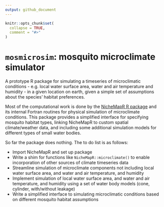 ```yaml
---
output: github_document
---
```


<!-- README.md is generated from README.Rmd. Please edit that file -->

```r
knitr::opts_chunk$set(
  collapse = TRUE,
  comment = "#>"
)
```

# `mosmicrosim`: mosquito microclimate simulator 

<!-- badges: start -->
<!-- badges: end -->

A prototype R package for simulating a timeseries of microclimatic conditions - e.g. local water surface area, water and air temperature and humidity - in a given location on earth, given a simple set of assumptions about the species' habitat preferences.

Most of the computational work is done by the [NicheMapR R package](https://mrke.github.io/) and its internal Fortran routines for physical simulation of microclimate conditions. This package provides a simplified interface for specifying mosquito habitat types, linking NicheMapR to custom spatial climate/weather data, and including some additional simulation models for different types of small water bodies.

So far the package does nothing. The to do list is as follows:

 - Import NicheMapR and set up package
 - Write a shim for functions like `NicheMapR::microclimate()` to enable incorporation of other sources of climate timeseries data
 - Streamline simulation of microclimate components not including local water surface area, and water and air temperature, and humidity
 - Implement simulation of local water surface area, and water and air temperature, and humidity using a set of water body models (cone, cylinder, with/without leakage)
 - Write a simplified interface to simulating microclimatic conditions based on different mosquito habitat assumptions
